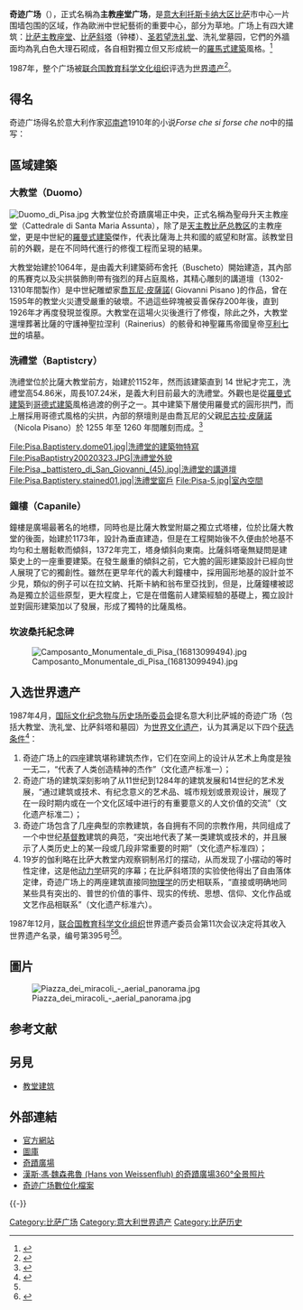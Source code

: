 {{coord|43|43|24|N|10|23|43|E|type:landmark|display=title}}
{{世界文化遺產概要表
| site_img = Image:CampodeiMiracoliPisa_edit.jpg
| site_img_capt = 由近至遠：洗禮堂、主教座堂、斜塔
| site_img_width = 350px
| zh_name = 比薩主教座堂廣場
| en_name = Piazza del Duomo, Pisa
| fr_name = Piazza del Duomo, Pise
| country = {{ITA}}
| Region = 欧洲和北美地区
| criterion_c = (i), (ii), (iv), (vi)
| rg_year = 1987年（[[世界遗产#世界遗产委员会会议|第11屆]]）
| ex_rg_year =
| remarks =
| org_url = http://whc.unesco.org/en/list/395
| map_img =
| map_img_width =
| locator_x =
| locator_y =
}}

'''奇迹广场'''（{{lang-it|Piazza dei Miracoli}}），正式名稱為'''主教座堂广场'''，是[[意大利|意大利]][[托斯卡纳大区|托斯卡纳大区]][[比萨|比萨]]市中心一片围墙包围的区域，作為歐洲中世紀藝術的重要中心，部分为草地。广场上有四大建筑：[[比萨主教座堂|比萨主教座堂]]、[[比萨斜塔|比萨斜塔]]（钟楼）、[[圣若望洗礼堂_(比萨)|圣若望洗礼堂]]、洗礼堂墓园，它們的外牆面均為乳白色大理石砌成，各自相對獨立但又形成統一的[[罗马式建筑|羅馬式建築]]風格。<ref name="michelin">{{cite book |last=Renzulli |first=Melanie |editor=Rachel Mills |title=The Green Guide: Italy |publisher=Michelin |location=Greenville, SC |year=2010 |page=[https://archive.org/details/isbn_9781907099571/page/328 328] |isbn=9781907099571 |url-access=registration |url=https://archive.org/details/isbn_9781907099571/page/328 }}</ref>

1987年，整个广场被[[联合国教育科学文化组织|联合国教育科学文化组织]]评选为[[世界遗产|世界遗产]]<ref name="unesco">{{Cite web |url=http://whc.unesco.org/pg.cfm?cid=31&id_site=395 |title=联合国教育科学文化组织的世界遗产网站 |accessdate=2007-04-05 |archive-date=2007-03-19 |archive-url=https://web.archive.org/web/20070319095726/http://whc.unesco.org/PG.CFM?cid=31&id_site=395 |dead-url=no }}</ref>。

==得名==
奇迹广场得名於意大利作家[[邓南遮|邓南遮]]1910年的小说''Forse che si forse che no''中的描写：<center>{{Quote|L’Ardea roteò nel cielo di Cristo, sul prato dei Miracoli.（“Ardea旋转了基督的天空，旋转了奇迹的草地。”）}}</center>

==區域建築==
===大教堂（Duomo）===
{{see also|比萨主教座堂}}
[[File:Duomo_di_Pisa.jpg|thumb]]
大教堂位於奇蹟廣場正中央，正式名稱為聖母升天主教座堂（Cattedrale di Santa Maria Assunta），除了是[[天主教比萨总教区|天主教比萨总教区]]的主教座堂，更是中世紀的[[羅曼式建築|羅曼式建築]]傑作，代表比薩海上共和國的威望和財富。該教堂目前的外觀，是在不同時代進行的修復工程而呈現的結果。

大教堂始建於1064年，是由義大利建築師布舍托（Buscheto）開始建造，其內部的馬賽克以及尖拱裝飾則帶有強烈的拜占庭風格，其精心雕刻的講道壇（1302-1310年間製作）是中世紀雕塑家[[乔凡尼·皮萨诺|喬瓦尼·皮薩諾]]( Giovanni Pisano )的作品，曾在1595年的教堂火災遭受嚴重的破壞。不過這些碎塊被妥善保存200年後，直到1926年才再度發現並復原。大教堂在這場火災後進行了修復，除此之外，大教堂還埋葬著比薩的守護神聖拉涅利（Rainerius）的骸骨和神聖羅馬帝國皇帝[[亨利七世_(神圣罗马帝国)|亨利七世]]的墳墓。


===洗禮堂（Baptistcry）===
{{see also|圣若望洗礼堂 (比萨)}}
洗禮堂位於比薩大教堂前方，始建於1152年，然而該建築直到 14 世紀才完工，洗禮堂高54.86米，周長107.24米，是義大利目前最大的洗禮堂。外觀也是從[[羅曼式建築|羅曼式建築]]到[[哥德式建築|哥德式建築]]風格過渡的例子之一。其中建築下層使用羅曼式的圓形拱門，而上層採用哥德式風格的尖拱，內部的祭壇則是由喬瓦尼的父親[[尼古拉·皮薩諾|尼古拉·皮薩諾]]（Nicola Pisano）於 1255 年至 1260 年間雕刻而成。<ref>{{Cite web|url=http://rubens.anu.edu.au/new/books_and_papers/classical_tradition_book/chap1.html|title=Classicism from the Fall of Rome to Nicola Pisano: Survival and Revival|access-date=2007-09-18|year=1978|author=Michael Greenhalgh|archive-date=2021-04-05|archive-url=https://web.archive.org/web/20210405032458/http://rubens.anu.edu.au/new/books_and_papers/classical_tradition_book/chap1.html|dead-url=no}}</ref>

<gallery mode="packed" heights="170">
File:Pisa.Baptistery.dome01.jpg|洗禮堂的建築物特寫
File:PisaBaptistry20020323.JPG|洗禮堂外貌
File:Pisa,_battistero_di_San_Giovanni_(45).jpg|洗禮堂的講道壇
File:Pisa.Baptistery.stained01.jpg|洗禮堂窗戶
File:Pisa-5.jpg|室內空間
</gallery>

===鐘樓（Capanile）===
{{see also|比薩斜塔}}

鐘樓是廣場最著名的地標，同時也是比薩大教堂附屬之獨立式塔樓，位於比薩大教堂的後面，始建於1173年，設計為垂直建造，但是在工程開始後不久便由於地基不均勻和土層鬆軟而傾斜，1372年完工，塔身傾斜向東南。比薩斜塔毫無疑問是建築史上的一座重要建築。在發生嚴重的傾斜之前，它大膽的圓形建築設計已經向世人展現了它的獨創性。雖然在更早年代的義大利鐘樓中，採用圓形地基的設計並不少見，類似的例子可以在拉文納、托斯卡納和翁布里亞找到，但是，比薩鐘樓被認為是獨立於這些原型，更大程度上，它是在借鑑前人建築經驗的基礎上，獨立設計並對圓形建築加以了發展，形成了獨特的比薩風格。


===坎波桑托紀念碑===
[[File:Camposanto_Monumentale_di_Pisa_(16813099494).jpg|thumb]]

== 入选世界遗产 ==
1987年4月，[[国际文化纪念物与历史场所委员会|国际文化纪念物与历史场所委员会]]提名意大利比萨城的奇迹广场（包括大教堂、洗礼堂、比萨斜塔和墓园）为[[世界文化遗产|世界文化遗产]]，认为其满足以下四个[[世界遗产#登錄基準|获选条件]]<ref>{{Cite web |url=http://whc.unesco.org/archive/advisory_body_evaluation/395.pdf |title=联合国教育科学文化组织提名奇迹广场为世界遗产的报告 |accessdate=2007-04-05 |archive-date=2006-12-31 |archive-url=https://web.archive.org/web/20061231223347/http://whc.unesco.org/archive/advisory_body_evaluation/395.pdf |dead-url=no }}</ref>：
# 奇迹广场上的四座建筑堪称建筑杰作，它们在空间上的设计从艺术上角度是独一无二，“代表了人类创造精神的杰作”（文化遗产标准一）；
# 奇迹广场的建筑深刻影响了从11世纪到1284年的建筑发展和14世纪的艺术发展，“通过建筑或技术、有纪念意义的艺术品、城市规划或景观设计，展现了在一段时期内或在一个文化区域中进行的有重要意义的人文价值的交流”（文化遗产标准二）；
# 奇迹广场包含了几座典型的宗教建筑，各自拥有不同的宗教作用，共同组成了一个中世纪[[基督教|基督教]]建筑的典范，“突出地代表了某一类建筑或技术的，并且展示了人类历史上的某一段或几段非常重要的时期”（文化遗产标准四）；
# 19岁的伽利略在比萨大教堂内观察铜制吊灯的摆动，从而发现了小摆动的等时性定律，这是他[[动力学|动力学]]研究的序幕；在比萨斜塔顶的实验使他得出了自由落体定律，奇迹广场上的两座建筑直接同[[物理学|物理学]]的历史相联系，“直接或明确地同某些具有突出的、普世的价值的事件、现实的传统、思想、信仰、文化作品或文艺作品相联系”（文化遗产标准六）。
1987年12月，[[联合国教育科学文化组织|联合国教育科学文化组织]]世界遗产委员会第11次会议决定将其收入世界遗产名录，编号第395号<ref name="unesco"/><ref>{{Cite web |url=http://whc.unesco.org/archive/repcom87.htm#395 |title=世界遗产委员会第11次会议报告 |accessdate=2007-04-05 |archive-date=2018-07-25 |archive-url=https://web.archive.org/web/20180725163710/http://whc.unesco.org/archive/repcom87.htm#395 |dead-url=no }}</ref>。


== 圖片 ==
[[File:Piazza_dei_miracoli_-_aerial_panorama.jpg|center]]

== 参考文献 ==
{{Reflist}}

==另見==
*[[教堂建筑|教堂建筑]]

== 外部連結 ==
{{Commons category|Piazza dei Miracoli (Pisa)|Piazza dei Miracoli}}
{{Commons|Cathedral of Pisa|Cathedral of Pisa}}
{{commons|Battistero di Pisa|Battistero di Pisa}}
{{commons|Pisa#Camposanto|Camposanto}}
*[http://www.opapisa.it/ 官方網站] {{Wayback|url=http://www.opapisa.it/ |date=20110227185945 }}
*[http://www.bluffton.edu/~sullivanm/pisa/pisacathedral.html 圖庫] {{Wayback|url=http://www.bluffton.edu/~sullivanm/pisa/pisacathedral.html |date=20160304030207 }}
*[http://www.leaningtowerofpisa.net/piazza-dei-miracoli.html 奇蹟廣場] {{Wayback|url=http://www.leaningtowerofpisa.net/piazza-dei-miracoli.html |date=20190123171307 }}
*[http://www.hvweb.net/en/360photos/tuscany/ 漢斯·馮·魏森弗魯 (Hans von Weissenfluh) 的奇蹟廣場360°全景照片] {{Wayback|url=http://www.hvweb.net/en/360photos/tuscany/ |date=20210112110558 }} 
*[https://web.archive.org/web/20081007123700/http://archive.cyark.org/piazza-del-duomo-pisa-info 奇迹广场數位化檔案] 

{{-}}
{{意大利世界遗产}}
{{Landmarks of Tuscany}}

{{Authority control}}
[[Category:比萨广场|Category:比萨广场]]
[[Category:意大利世界遗产|Category:意大利世界遗产]]
[[Category:比萨历史|Category:比萨历史]]